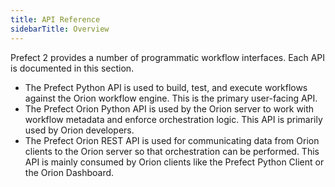 ```yaml
---
title: API Reference
sidebarTitle: Overview
---
```



Prefect 2 provides a number of programmatic workflow interfaces. Each API is documented in this section. 

- The Prefect Python API is used to build, test, and execute workflows against the Orion workflow engine. This is the primary user-facing API.
- The Prefect Orion Python API is used by the Orion server to work with workflow metadata and enforce orchestration logic. This API is primarily used by Orion developers.
- The Prefect Orion REST API is used for communicating data from Orion clients to the Orion server so that orchestration can be performed. This API is mainly consumed by Orion clients like the Prefect Python Client or the Orion Dashboard.
